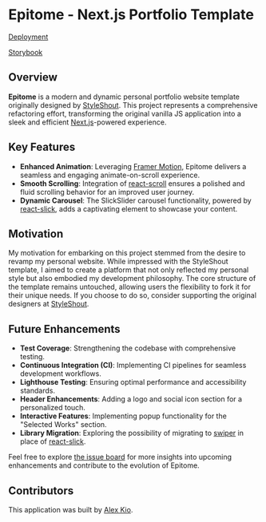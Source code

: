 
<Meta title="Introduction" />

# Epitome - Next.js Portfolio Template

[Deployment](https://epitome-khaki.vercel.app/)

[Storybook](https://alexmkio.github.io/epitome/)

## Overview

**Epitome** is a modern and dynamic personal portfolio website template originally designed by [StyleShout](https://styleshout.com/free-templates/epitome/). This project represents a comprehensive refactoring effort, transforming the original vanilla JS application into a sleek and efficient [Next.js](https://nextjs.org/)-powered experience.

## Key Features

- **Enhanced Animation**: Leveraging [Framer Motion](https://www.framer.com/motion/), Epitome delivers a seamless and engaging animate-on-scroll experience.
- **Smooth Scrolling**: Integration of [react-scroll](https://github.com/fisshy/react-scroll) ensures a polished and fluid scrolling behavior for an improved user journey.
- **Dynamic Carousel**: The SlickSlider carousel functionality, powered by [react-slick](https://github.com/akiran/react-slick), adds a captivating element to showcase your content.

## Motivation

My motivation for embarking on this project stemmed from the desire to revamp my personal website. While impressed with the StyleShout template, I aimed to create a platform that not only reflected my personal style but also embodied my development philosophy. The core structure of the template remains untouched, allowing users the flexibility to fork it for their unique needs. If you choose to do so, consider supporting the original designers at [StyleShout](https://styleshout.com/free-templates/epitome/).

## Future Enhancements

- **Test Coverage**: Strengthening the codebase with comprehensive testing.
- **Continuous Integration (CI)**: Implementing CI pipelines for seamless development workflows.
- **Lighthouse Testing**: Ensuring optimal performance and accessibility standards.
- **Header Enhancements**: Adding a logo and social icon section for a personalized touch.
- **Interactive Features**: Implementing popup functionality for the "Selected Works" section.
- **Library Migration**: Exploring the possibility of migrating to [swiper](https://swiperjs.com/) in place of [react-slick](https://github.com/akiran/react-slick).

Feel free to explore [the issue board](https://github.com/alexmkio/epitome/issues) for more insights into upcoming enhancements and contribute to the evolution of Epitome.

## Contributors

This application was built by [Alex Kio](https://www.linkedin.com/in/alexkio/).
